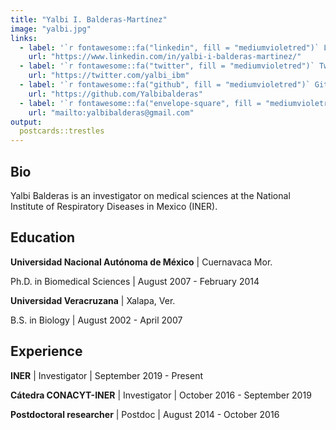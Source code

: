 ```yaml
---
title: "Yalbi I. Balderas-Martínez"
image: "yalbi.jpg"
links:
  - label: '`r fontawesome::fa("linkedin", fill = "mediumvioletred")` LinkedIn'
    url: "https://www.linkedin.com/in/yalbi-i-balderas-martinez/"
  - label: '`r fontawesome::fa("twitter", fill = "mediumvioletred")` Twitter'
    url: "https://twitter.com/yalbi_ibm"
  - label: '`r fontawesome::fa("github", fill = "mediumvioletred")` GitHub'
    url: "https://github.com/Yalbibalderas"
  - label: '`r fontawesome::fa("envelope-square", fill = "mediumvioletred")` Email'
    url: "mailto:yalbibalderas@gmail.com"
output:
  postcards::trestles
---
```

 
## Bio

Yalbi Balderas is an investigator on medical sciences at the National Institute of Respiratory Diseases in Mexico (INER).

## Education

**Universidad Nacional Autónoma de México** | Cuernavaca Mor.

Ph.D. in Biomedical Sciences | August 2007 - February 2014

**Universidad Veracruzana** | Xalapa, Ver.

B.S. in Biology | August 2002 - April 2007

## Experience

**INER** | Investigator | September 2019 - Present

**Cátedra CONACYT-INER** | Investigator | October 2016 - September 2019

**Postdoctoral researcher** | Postdoc | August 2014 - October 2016




